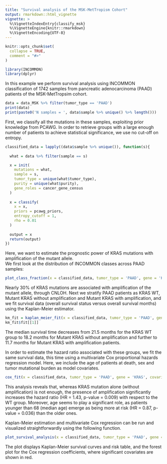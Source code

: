 ```yaml
---
title: "Survival analysis of the MSK-MetTropism Cohort"
output: rmarkdown::html_vignette
vignette: >
  %\VignetteIndexEntry{classify_msk}
  %\VignetteEngine{knitr::rmarkdown}
  %\VignetteEncoding{UTF-8}
---
```


```r
knitr::opts_chunk$set(
  collapse = TRUE,
  comment = "#>"
)
```

```r
library(INCOMMON)
library(dplyr)
```

In this example we perform survival analysis using INCOMMON classification of 1742
samples from pancreatic adenocarcinoma (PAAD) patients of the MSK-MetTropsim cohort.

```r
data = data_MSK %>% filter(tumor_type == 'PAAD')
print(data)
print(paste0('N samples = ', data$sample %>% unique() %>% length()))
```

First, we classify all the mutations in these samples, exploiting prior knowledge
from PCAWG. In order to retrieve groups with a large enough number of patients to 
achieve statistical significance, we use no cut-off on entropy.

```r
classified_data = lapply((data$sample %>% unique()), function(s){
  
  what = data %>% filter(sample == s)

  x = init(
    mutations = what,
    sample = s,
    tumor_type = unique(what$tumor_type),
    purity = unique(what$purity),
    gene_roles = cancer_gene_census
  )
  
  x = classify(
    x = x,
    priors = pcawg_priors,
    entropy_cutoff = 1,
    rho = 0.01
  )
  
  output = x
  return(output)
})
```
Here, we want to estimate the prognostic power of KRAS mutations with amplification of the mutant allele.  
We first look at the distribution of INCOMMON classes across PAAD samples:

```r
plot_class_fraction(x = classified_data, tumor_type = 'PAAD', gene = 'KRAS')
```

Nearly 30% of KRAS mutations are associated with amplification of the mutant allele, through CNLOH.
Next we stratify PAAD patients as KRAS WT, Mutant KRAS without amplification and Mutant KRAS with amplification, and
we fit survival data (overall survival status versus overall survival months) using the Kaplan-Meier estimator.

```r
km_fit = kaplan_meier_fit(x = classified_data, tumor_type = 'PAAD', gene = 'KRAS')
km_fit$fit[[1]]
```

The median survival time decreases from 21.5 months for the KRAS WT group to 18.2 months
for Mutant KRAS without amplification and further to 11.7 months for Mutant KRAS with amplification
patients.

In order to estimate the hazard ratio associated with these groups, we fit the same survival 
data, this time using a multivariate Cox proportional hazards regression model. Here, we include
the age of patients at death, sex and tumor mutational burden as model covariates.

```r
cox_fit(x = classified_data, tumor_type = 'PAAD', gene = 'KRAS', covariates = c('age', 'sex', 'tmb'))
```

This analysis reveals that, whereas KRAS mutation alone (without amplification) is not 
enough, the presence of amplification significantly increases the hazard ratio (HR = 1.43, p-value = 0.009) 
with respect to the WT group. Moreover, age seems to play a significant role, as patients younger 
than 68 (median age) emerge as being more at risk (HR = 0.87, p-value = 0.036) than the older ones.

Kaplan-Meier estimation and multivariate Cox regression can be run and visualized straightforwardly
using the following function.

```r
plot_survival_analysis(x = classified_data, tumor_type = 'PAAD', gene = 'KRAS', cox_covariates = c('age', 'sex', 'tmb'))
```

The plot displays Kaplan-Meier survival curves and risk table, and the forest plot 
for the Cox regression coefficients, where significant covariates are shown in red. 

